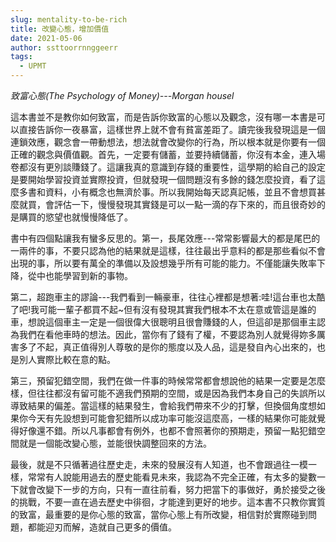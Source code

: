 ```yaml
---
slug: mentality-to-be-rich
title: 改變心態，增加價值
date: 2021-05-06
author: ssttoorrnnggeerr
tags:
  - UPMT
---
```

*致富心態(The Psychology of Money)---Morgan housel*

這本書並不是教你如何致富，而是告訴你致富的心態以及觀念，沒有哪一本書是可以直接告訴你一夜暴富，這樣世界上就不會有貧富差距了。讀完後我發現這是一個連鎖效應，觀念會一帶動想法，想法就會改變你的行為，所以根本就是你要有一個正確的觀念與價值觀。首先，一定要有儲蓄，並要持續儲蓄，你沒有本金，連入場卷都沒有更別談賺錢了。這讓我真的意識到存錢的重要性，這學期的給自己的設定是要開始學習投資並實際投資，但就發現一個問題沒有多餘的錢怎麼投資，看了這麼多書和資料，小有概念也無濟於事。所以我開始每天認真記帳，並且不會想買甚麼就買，會評估一下，慢慢發現其實錢是可以一點一滴的存下來的，而且很奇妙的是購買的慾望也就慢慢降低了。

書中有四個點讓我有蠻多反思的。第一，長尾效應---常常影響最大的都是尾巴的一兩件的事，不要只認為他的結果就是這樣，往往最出乎意料的都是那些看似不會出現的事，所以要有萬全的準備以及設想幾乎所有可能的能力。不僅能讓失敗率下降，從中也能學習到新的事物。

第二，超跑車主的謬論---我們看到一輛豪車，往往心裡都是想著:哇!這台車也太酷了吧!我可能一輩子都買不起~但有沒有發現其實我們根本不太在意或管這是誰的車，想說這個車主一定是一個很偉大很聰明且很會賺錢的人，但這卻是那個車主認為我們在看他車時的想法。因此，當你有了錢有了權，不要認為別人就覺得妳多厲害多了不起，真正值得別人尊敬的是你的態度以及人品，這是發自內心出來的，也是別人實際比較在意的點。

第三，預留犯錯空間，我們在做一件事的時候常常都會想說他的結果一定要是怎麼樣，但往往都沒有留可能不適我們預期的空間，或是因為我們本身自己的失誤所以導致結果的偏差。當這樣的結果發生，會給我們帶來不少的打擊，但換個角度想如果你今天有先設想到可能會犯錯所以成功率可能沒這麼高，一樣的結果你可能就覺得好像還不錯。所以凡事都會有例外，也都不會照著你的預期走，預留一點犯錯空間就是一個能改變心態，並能很快調整回來的方法。

最後，就是不只循著過往歷史走，未來的發展沒有人知道，也不會跟過往一模一樣，常常有人說能用過去的歷史能看見未來，我認為不完全正確，有太多的變數一下就會改變下一步的方向，只有一直往前看，努力把當下的事做好，勇於接受之後的挑戰，不要一直在過去歷史中徘徊，才能達到更好的地步。這本書不只教你實質的致富，最重要的是你心態的致富，當你心態上有所改變，相信對於實際碰到問題，都能迎刃而解，造就自己更多的價值。
